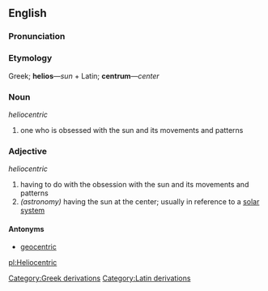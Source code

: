 ==English==

===Pronunciation===
{{substub}}

===Etymology===
Greek; '''helios'''&mdash;''sun'' + Latin; '''centrum'''&mdash;''center''

===Noun===
''heliocentric''

# one who is obsessed with the sun and its movements and patterns

===Adjective===
''heliocentric''

# having to do with the obsession with the sun and its movements and patterns
# ''(astronomy)'' having the sun at the center; usually in reference to a [[solar system]]

====Antonyms====
*[[geocentric]]

[[Category:Greek derivations]]
[[Category:Latin derivations]] 

[[pl:Heliocentric]]